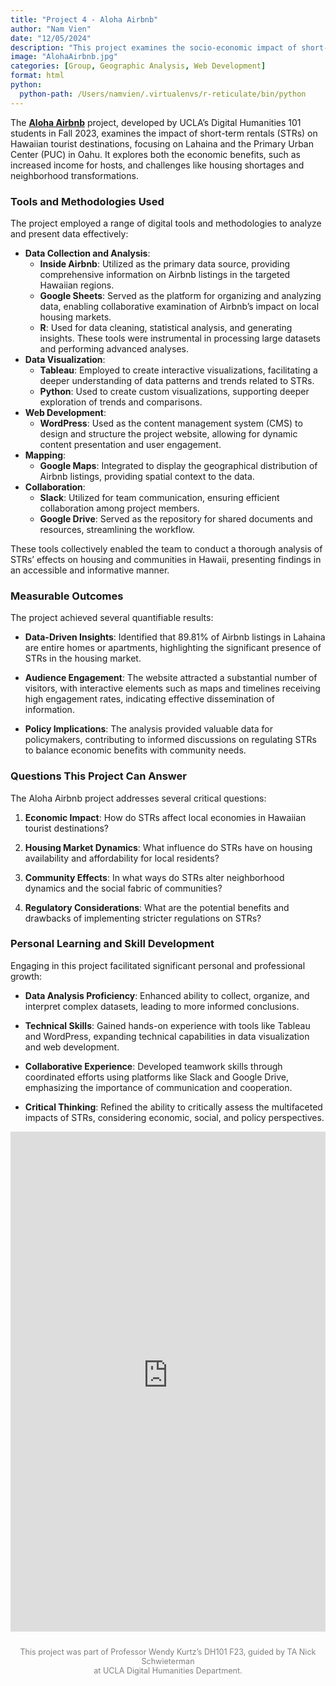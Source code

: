 ```yaml
---
title: "Project 4 - Aloha Airbnb"
author: "Nam Vien"
date: "12/05/2024"
description: "This project examines the socio-economic impact of short-term rentals in Hawaii using data visualization, statistical analysis, and digital tools."
image: "AlohaAirbnb.jpg"
categories: [Group, Geographic Analysis, Web Development]
format: html
python:
  python-path: /Users/namvien/.virtualenvs/r-reticulate/bin/python
---
```


The [**Aloha Airbnb**](https://alohaairbnb.humspace.ucla.edu/){target="_blank"} project, developed by UCLA's Digital Humanities 101 students in Fall 2023, examines the impact of short-term rentals (STRs) on Hawaiian tourist destinations, focusing on Lahaina and the Primary Urban Center (PUC) in Oahu. It explores both the economic benefits, such as increased income for hosts, and challenges like housing shortages and neighborhood transformations.

### Tools and Methodologies Used

The project employed a range of digital tools and methodologies to analyze and present data effectively:

- **Data Collection and Analysis**:
  - **Inside Airbnb**: Utilized as the primary data source, providing comprehensive information on Airbnb listings in the targeted Hawaiian regions.
  - **Google Sheets**: Served as the platform for organizing and analyzing data, enabling collaborative examination of Airbnb's impact on local housing markets.
  - **R**: Used for data cleaning, statistical analysis, and generating insights. These tools were instrumental in processing large datasets and performing advanced analyses.

- **Data Visualization**:
  - **Tableau**: Employed to create interactive visualizations, facilitating a deeper understanding of data patterns and trends related to STRs.
  - **Python**: Used to create custom visualizations, supporting deeper exploration of trends and comparisons. 

- **Web Development**:
  - **WordPress**: Used as the content management system (CMS) to design and structure the project website, allowing for dynamic content presentation and user engagement.

- **Mapping**:
  - **Google Maps**: Integrated to display the geographical distribution of Airbnb listings, providing spatial context to the data.

- **Collaboration**:
  - **Slack**: Utilized for team communication, ensuring efficient collaboration among project members.
  - **Google Drive**: Served as the repository for shared documents and resources, streamlining the workflow.

These tools collectively enabled the team to conduct a thorough analysis of STRs' effects on housing and communities in Hawaii, presenting findings in an accessible and informative manner.

### Measurable Outcomes

The project achieved several quantifiable results:

- **Data-Driven Insights**: Identified that 89.81% of Airbnb listings in Lahaina are entire homes or apartments, highlighting the significant presence of STRs in the housing market.

- **Audience Engagement**: The website attracted a substantial number of visitors, with interactive elements such as maps and timelines receiving high engagement rates, indicating effective dissemination of information.

- **Policy Implications**: The analysis provided valuable data for policymakers, contributing to informed discussions on regulating STRs to balance economic benefits with community needs.

### Questions This Project Can Answer

The Aloha Airbnb project addresses several critical questions:

1. **Economic Impact**: How do STRs affect local economies in Hawaiian tourist destinations?

2. **Housing Market Dynamics**: What influence do STRs have on housing availability and affordability for local residents?

3. **Community Effects**: In what ways do STRs alter neighborhood dynamics and the social fabric of communities?

4. **Regulatory Considerations**: What are the potential benefits and drawbacks of implementing stricter regulations on STRs?

### Personal Learning and Skill Development

Engaging in this project facilitated significant personal and professional growth:

- **Data Analysis Proficiency**: Enhanced ability to collect, organize, and interpret complex datasets, leading to more informed conclusions.

- **Technical Skills**: Gained hands-on experience with tools like Tableau and WordPress, expanding technical capabilities in data visualization and web development.

- **Collaborative Experience**: Developed teamwork skills through coordinated efforts using platforms like Slack and Google Drive, emphasizing the importance of communication and cooperation.

- **Critical Thinking**: Refined the ability to critically assess the multifaceted impacts of STRs, considering economic, social, and policy perspectives.

<iframe src="https://alohaairbnb.humspace.ucla.edu/" 
        width="100%" 
        height="800px" 
        style="border:none;">
</iframe>

<div style="text-align: center; margin-top: 2em; font-size: 0.9em; color: gray;">
  This project was part of Professor Wendy Kurtz's DH101 F23, guided by TA Nick Schwieterman \
  at UCLA Digital Humanities Department.
</div>
